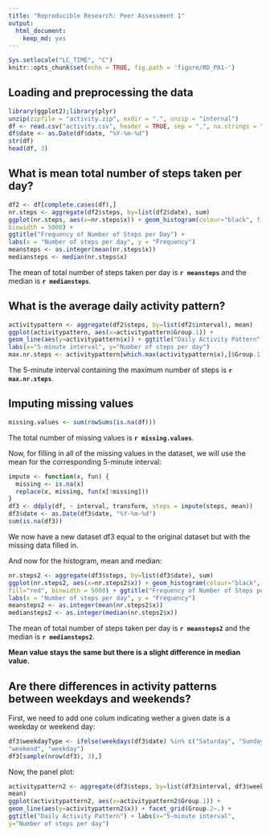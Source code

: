 ```yaml
---
title: "Reproducible Research: Peer Assessment 1"
output: 
  html_document: 
    keep_md: yes
---
```


```r
Sys.setlocale("LC_TIME", "C")
knitr::opts_chunk$set(echo = TRUE, fig.path = 'figure/RD_PA1-')
```

## Loading and preprocessing the data

```r
library(ggplot2);library(plyr)
unzip(zipfile = "activity.zip", exdir = ".", unzip = "internal")
df <- read.csv("activity.csv", header = TRUE, sep = ",", na.strings = "NA")
df$date <- as.Date(df$date, "%Y-%m-%d")
str(df)
head(df, 3)
```

## What is mean total number of steps taken per day?

```r
df2 <- df[complete.cases(df),]
nr.steps <- aggregate(df2$steps, by=list(df2$date), sum)
ggplot(nr.steps, aes(x=nr.steps$x)) + geom_histogram(colour="black", fill="red",
binwidth = 5000) + 
ggtitle("Frequency of Number of Steps per Day") + 
labs(x = "Number of steps per day", y = "Frequency")
meansteps <- as.integer(mean(nr.steps$x))
mediansteps <- median(nr.steps$x)
```

The mean of total number of steps taken per day is **`r meansteps`** and the 
median is **`r mediansteps`**.

## What is the average daily activity pattern?

```r
activitypattern <- aggregate(df2$steps, by=list(df2$interval), mean)
ggplot(activitypattern, aes(x=activitypattern$Group.1)) + 
geom_line(aes(y=activitypattern$x)) + ggtitle("Daily Activity Pattern") + 
labs(x="5-minute interval", y="Number of steps per day")
max.nr.steps <- activitypattern[which.max(activitypattern$x),]$Group.1
```

The 5-minute interval containing the maximum number of 
steps is **`r max.nr.steps`**.

## Imputing missing values

```r
missing.values <- sum(rowSums(is.na(df)))
```

The total number of missing values is **`r missing.values`**.

Now, for filling in all of the missing values in the dataset, we will use 
the mean for the corresponding 5-minute interval:

```r
impute <- function(x, fun) {
  missing <- is.na(x)
  replace(x, missing, fun(x[!missing]))
}
df3 <- ddply(df, ~ interval, transform, steps = impute(steps, mean))
df3$date <- as.Date(df3$date, "%Y-%m-%d")
sum(is.na(df3))
```

We now have a new dataset df3 equal to the original dataset but with 
the missing data filled in.

And now for the histogram, mean and median:

```r
nr.steps2 <- aggregate(df3$steps, by=list(df3$date), sum)
ggplot(nr.steps2, aes(x=nr.steps2$x)) + geom_histogram(colour="black", 
fill="red", binwidth = 5000) + ggtitle("Frequency of Number of Steps per Day") +
labs(x = "Number of steps per day", y = "Frequency")
meansteps2 <- as.integer(mean(nr.steps2$x))
mediansteps2 <- as.integer(median(nr.steps2$x))
```

The mean of total number of steps taken per day is **`r meansteps2`** and 
the median is **`r mediansteps2`**.

**Mean value stays the same but there is a slight difference in median value.**

## Are there differences in activity patterns between weekdays and weekends?

First, we need to add one colum indicating wether a given date is a weekday 
or weekend day:

```r
df3$weekdayType <- ifelse(weekdays(df3$date) %in% c("Saturday", "Sunday"), 
"weekend", "weekday")
df3[sample(nrow(df3), 3),]
```

Now, the panel plot:

```r
activitypattern2 <- aggregate(df3$steps, by=list(df3$interval, df3$weekdayType),
mean)
ggplot(activitypattern2, aes(x=activitypattern2$Group.1)) + 
geom_line(aes(y=activitypattern2$x)) + facet_grid(Group.2~.) + 
ggtitle("Daily Activity Pattern") + labs(x="5-minute interval", 
y="Number of steps per day")
```